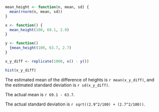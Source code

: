 ```r
mean_height <- function(n, mean, sd) {
  mean(rnorm(n, mean, sd))
}

x <- function() {
  mean_height(100, 69.1, 2.9)
}

y <- function() 
  {mean_height(100, 63.7, 2.7)
}

x_y_diff <- replicate(1000, x() - y())

hist(x_y_diff)

```

The estimated mean of the difference of heights is `r mean(x_y_diff)`, and the estimated standard deviation is `r sd(x_y_diff)`.

The actual mean is `r 69.1 - 63.7`.

The actual standard deviation is `r sqrt((2.9^2/100) + (2.7^2/100))`.
